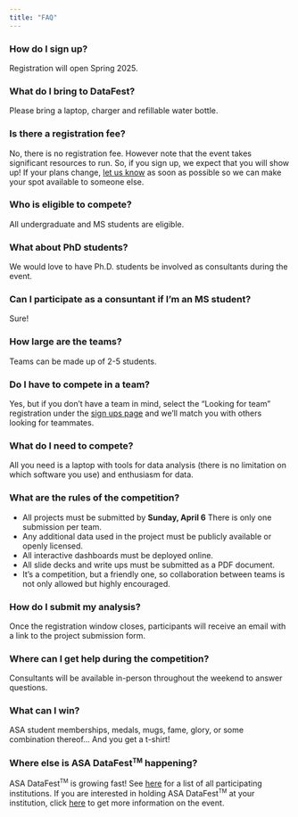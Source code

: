 ```yaml
---
title: "FAQ"
---
```


### How do I sign up?

Registration will open Spring 2025.

<!-- Registration for DataFest 2024 has closed. -->

<!-- Registration **is open**! [Click here](/signup.html) to sign up. -->

### What do I bring to DataFest?

Please bring a laptop, charger and refillable water bottle.

### Is there a registration fee?

No, there is no registration fee. However note that the event takes significant resources to run. So, if you sign up, we expect that you will show up! If your plans change, [let us know](mailto:aaf29@duke.edu) as soon as possible so we can make your spot available to someone else.

 

### Who is eligible to compete?

All undergraduate and MS students are eligible. 

 

### What about PhD students?

We would love to have Ph.D. students be involved as consultants during the event.

 

### Can I participate as a consuntant if I'm an MS student?

Sure!

 

### How large are the teams?

Teams can be made up of 2-5 students. 

 

### Do I have to compete in a team?


Yes, but if you don't have a team in mind, select the "Looking for team" registration under the [sign ups page](/signups.html) and we'll match you with others looking for teammates.


### What do I need to compete?

All you need is a laptop with tools for data analysis (there is no limitation on which software you use) and enthusiasm for data.

 

### What are the rules of the competition?

- All projects must be submitted by **Sunday, April 6** There is only one submission per team.
- Any additional data used in the project must be publicly available or openly licensed.
- All interactive dashboards must be deployed online.
- All slide decks and write ups must be submitted as a PDF document.
- It's a competition, but a friendly one, so collaboration between teams is not only allowed but highly encouraged.

 

### How do I submit my analysis?

Once the registration window closes, participants will receive an email with a link to the project submission form.

 

### Where can I get help during the competition?

Consultants will be available in-person throughout the weekend to answer questions. 

 

### What can I win?

ASA student memberships, medals, mugs, fame, glory, or some combination thereof... And you get a t-shirt!


### Where else is ASA DataFest<sup><small>TM</small></sup> happening?

ASA DataFest<sup><small>TM</small></sup> is growing fast! See [here](https://ww2.amstat.org/education/datafest/participants.cfm) for a list of all participating institutions. If you are interested in holding ASA DataFest<sup><small>TM</small></sup> at your institution, click [here](https://ww2.amstat.org/education/datafest/hosting.cfm) to get more information on the event.